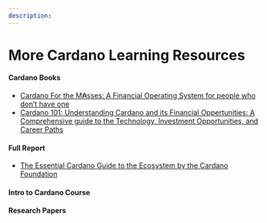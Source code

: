 ```yaml
---
description: 
---
```


# More Cardano Learning Resources

#### Cardano Books
- [Cardano For the M₳sses: A Financial Operating System for people who don’t have one](https://www.amazon.com/dp/B0B912X5G6)
- [Cardano 101: Understanding Cardano and its Financial Oppertunities: A Comprehensive guide to the Technology, Investment Opportunities, and Career Paths](https://www.amazon.com/dp/B0C524H491)

#### Full Report
- [The Essential Cardano Guide to the Ecosystem by the Cardano Foundation](https://landing.essentialcardano.io/guide-to-the-ecosystem)

#### Intro to Cardano Course
#### Research Papers
